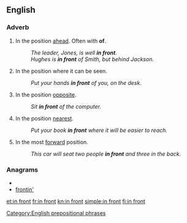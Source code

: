 ==English==

===Adverb===
{{en-adv|[[further]] [[in front]]|[[furthest]] [[in front]]}}

#In the position [[ahead]]. Often with '''of'''.
#:''The leader, Jones, is well '''in front'''.''
#:''Hughes is '''in front''' of Smith, but behind Jackson.''
#In the position where it can be seen.
#:''Put your hands '''in front''' of you, on the desk.''
#In the position [[opposite]].
#:''Sit '''in front''' of the computer.''
#In the position [[nearest]].
#:''Put your book '''in front''' where it will be easier to reach.''
#In the most [[forward]] position.
#:''This car will seat two people '''in front''' and three in the back.''

===Anagrams===
* {{alphagram|finnort}}
* [[frontin'#English|frontin']]

[[Category:English prepositional phrases]]

[[et:in front]]
[[fr:in front]]
[[kn:in front]]
[[simple:in front]]
[[fi:in front]]